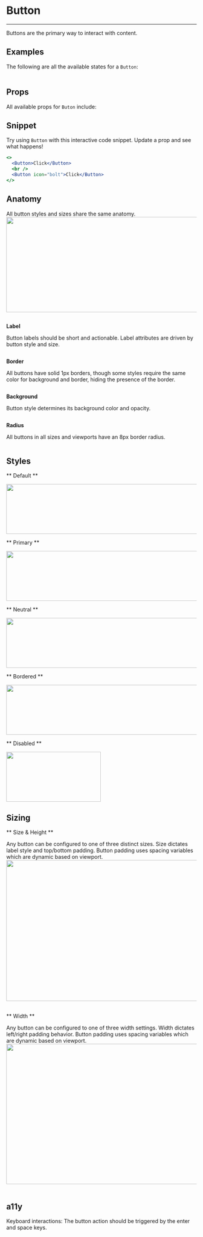 
# Button
---
Buttons are the primary way to interact with content.

## Examples
The following are all the available states for a `Button`:
<br/>
<Example /><br/>

## Props
All available props for `Buton` include:
<br/>
<PropsTable propMetaData={Button.__docgenInfo} />

## Snippet
Try using `Button` with this interactive code snippet. Update a prop and see what happens!

```.jsx
<>
  <Button>Click</Button>
  <br />
  <Button icon="bolt">Click</Button>
</>
```

## Anatomy
All button styles and sizes share the same anatomy.
<img src="/docs-images/button-anatomy.png" width="810" height="252" />
<br/>
<div class="grid-2-col">
    <div class="column">
        <p class="text--body"><strong>Label</strong></p>
        <p class="text--body">Button labels should be short and actionable. Label attributes are driven by button style and size.</p>
    </div>
    <div class="column">
        <p class="text--body"><strong>Border</strong></p>
        <p class="text--body">All buttons have solid 1px borders, though some styles require the same color for background and border, hiding the presence of the border.</p>
    </div>
    <div class="column">
        <p class="text--body"><strong>Background</strong></p>
        <p class="text--body">Button style determines its background color and opacity.</p>
    </div>
    <div class="column">
        <p class="text--body"><strong>Radius</strong></p>
        <p class="text--body">All buttons in all sizes and viewports have an 8px border radius.</p>
    </div>
</div>

## Styles

** Default **

<img src="/docs-images/button-secondary-states.png" width="810" height="132" />
<br/>

** Primary **

<img src="/docs-images/button-primary-states.png" width="810" height="132" />
<br/>

** Neutral **

<img src="/docs-images/button-neutral-states.png" width="810" height="132" />
<br/>

** Bordered **

<img src="/docs-images/button-bordered-states.png" width="810" height="132" />
<br/>

** Disabled **

<img src="/docs-images/button-disabled-states.png" width="250" height="132" />

## Sizing

** Size & Height **

Any button can be configured to one of three distinct sizes. Size dictates label style and top/bottom padding. Button padding uses spacing variables which are dynamic based on viewport.
<br/>
<img src="/docs-images/button-sizing-size.png" width="600" height="373" />
<br/><br/>

** Width **

Any button can be configured to one of three width settings. Width dictates left/right padding behavior. Button padding uses spacing variables which are dynamic based on viewport.
<br/>
<img src="/docs-images/button-sizing-width.png" width="600" height="371" />
<br/><br/>

## a11y
Keyboard interactions: The button action should be triggered by the enter and space keys.

